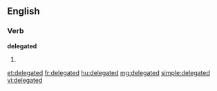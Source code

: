 ==English==

===Verb===
'''delegated'''

# {{past of|delegate}}

[[et:delegated]]
[[fr:delegated]]
[[hu:delegated]]
[[mg:delegated]]
[[simple:delegated]]
[[vi:delegated]]